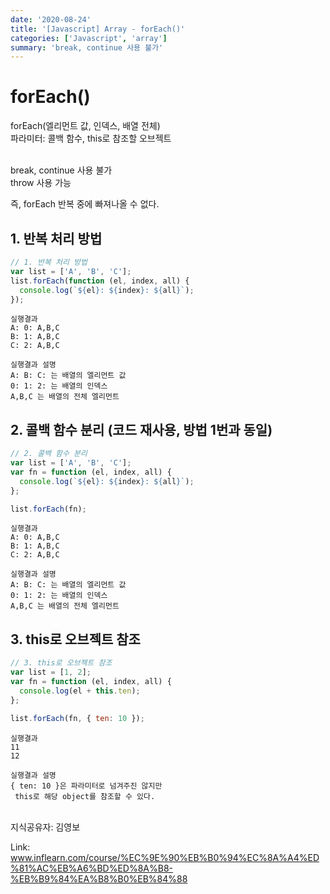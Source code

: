 ```yaml
---
date: '2020-08-24'
title: '[Javascript] Array - forEach()'
categories: ['Javascript', 'array']
summary: 'break, continue 사용 불가'
---
```


# forEach()

forEach(엘리먼트 값, 인덱스, 배열 전체)<br />
파라미터: 콜백 함수, this로 참조할 오브젝트

<br />
break, continue 사용 불가
<br />
throw 사용 가능

즉, forEach 반복 중에 빠져나올 수 없다.

## 1. 반복 처리 방법

```javascript
// 1. 반복 처리 방법
var list = ['A', 'B', 'C'];
list.forEach(function (el, index, all) {
  console.log(`${el}: ${index}: ${all}`);
});
```

```shell
실행결과
A: 0: A,B,C
B: 1: A,B,C
C: 2: A,B,C
```

```shell
실행결과 설명
A: B: C: 는 배열의 엘리먼트 값
0: 1: 2: 는 배열의 인덱스
A,B,C 는 배열의 전체 엘리먼트
```

## 2. 콜백 함수 분리 (코드 재사용, 방법 1번과 동일)

```javascript
// 2. 콜백 함수 분리
var list = ['A', 'B', 'C'];
var fn = function (el, index, all) {
  console.log(`${el}: ${index}: ${all}`);
};

list.forEach(fn);
```

```shell
실행결과
A: 0: A,B,C
B: 1: A,B,C
C: 2: A,B,C
```

```shell
실행결과 설명
A: B: C: 는 배열의 엘리먼트 값
0: 1: 2: 는 배열의 인덱스
A,B,C 는 배열의 전체 엘리먼트
```

## 3. this로 오브젝트 참조

```javascript
// 3. this로 오브젝트 참조
var list = [1, 2];
var fn = function (el, index, all) {
  console.log(el + this.ten);
};

list.forEach(fn, { ten: 10 });
```

```shell
실행결과
11
12
```

```shell
실행결과 설명
{ ten: 10 }은 파라미터로 넘겨주진 않지만
 this로 해당 object를 참조할 수 있다.
```

<br />
지식공유자: 김영보

Link: <a href='https://www.inflearn.com/course/%EC%9E%90%EB%B0%94%EC%8A%A4%ED%81%AC%EB%A6%BD%ED%8A%B8-%EB%B9%84%EA%B8%B0%EB%84%88' target='_blank' rel='noreferrer noopener'>www.inflearn.com/course/%EC%9E%90%EB%B0%94%EC%8A%A4%ED%81%AC%EB%A6%BD%ED%8A%B8-%EB%B9%84%EA%B8%B0%EB%84%88</a>
